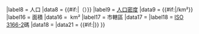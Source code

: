 {{Infobox
|above = {{{name}}}
|subheader = {{{arabic|}}}
|image = [[File:{{{mapimage}}}|200px|{{{name}}}在{{{country}}}的位置]]
|label6 = 首府
|data6 = {{{capital}}}
|label7 = [[经纬度|座標]]
|data7 = {{#if:{{{latitude|}}}|{{coord|{{{latitude}}}|N|{{{longitude}}}|E|type:city}} }}
|label8 = 人口
|data8 = {{{population}}}{{#if:{{{population_as_of|}}}|（{{{population_as_of}}}）}}
|label9 = [[人口密度]]
|data9 = {{#if:{{{population_density|}}}|{{{population_density}}}/km²}}
|label16 = 面積
|data16 = {{{area}}}&nbsp;km²
|label17 = 市轄區
|data17 = {{{districts|}}}
|label18 = [[ISO 3166-2]]碼
|data18 = {{{isocode|}}}
|data21 = {{#if:{{{footnotes|}}}|<small>{{{footnotes}}}</small>}}
}}<noinclude>{{doc}}</noinclude>